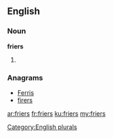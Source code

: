 ==English==

===Noun===
'''friers'''

# {{plural of|[[frier]]}}

===Anagrams===
* [[Ferris#English|Ferris]]
* [[firers#English|firers]]

[[Category:English plurals]]

[[ar:friers]]
[[fr:friers]]
[[ku:friers]]
[[my:friers]]